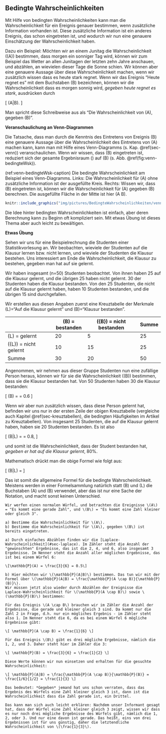 ## Bedingte Wahrscheinlichkeiten {#sec-bedingte-wsk}

Mit Hilfe von bedingten Wahrscheinlichkeiten kann man die Wahrscheinlichkeit für ein Ereignis genauer bestimmen, wenn zusätzliche Information vorhanden ist. Diese zusätzliche Information ist ein anderes Ereignis, das schon eingetreten ist, und wodurch wir nun eine genauere Einschätzung der Wahrscheinlichkeit haben.

Dazu ein Beispiel: Möchten wir an einem Junitag die Wahrscheinlichkeit \(\mathbb{P}(A)\) bestimmen, dass morgen ein sonniger Tag wird, können wir zum Beispiel das Wetter an allen Junitagen der letzten zehn Jahre anschauen, und abzählen, an wievielen dieser Tage die Sonne schien. Wir können aber eine genauere Aussage über diese Wahrscheinlichkeit machen, wenn wir zusätzlich wissen dass es heute stark regnet. Wenn wir das Ereignis "Heute regnet es" mit dem Buchstaben \(B\) bezeichnen, können wir die Wahrscheinlichkeit dass es morgen sonnig wird, *gegeben heute regnet es stark*, ausdrücken durch

\[ \mathbb{P}(A|B). \]

Man spricht diese Schreibweise aus als "Die Wahrscheinlichkeit von \(A\), gegeben \(B\)".

**Veranschaulichung an Venn-Diagrammen**

Die Tatsache, dass man durch die Kenntnis des Eintretens von Ereignis \(B\) eine genauere Aussage über die Wahrscheinlichkeit des Eintretens von \(A\) machen kann, kann man mit Hilfe eines Venn-Diagramms (s. Kap. \@ref(sec-venn)) veranschaulichen. Wenn wir wissen, dass \(B\) eingetreten ist, reduziert sich der gesamte Ergebnisraum \(\Omega\) auf \(B\) (s. Abb. \@ref(fig:venn-bedingteWsk)).

(ref:venn-bedingteWsk-caption) Die bedingte Wahrscheinlichkeit am Beispiel eines Venn-Diagramms. Links: Die Wahrscheinlichkeit für \(A\) ohne zusätzliche Information ist der ausgefüllte Kreis. Rechts: Wissen wir, dass \(B\) eingetreten ist, können wir die Wahrscheinlichkeit für \(A\) gegeben \(B\) berechnen. Die ausgefüllte Fläche in der Mitte ist hier \(A \cap B\).

```r
knitr::include_graphics("img/pictures/BedingteWahrscheinlichkeiten/venn_bedingteWsk.png")
```

Die Idee hinter bedingten Wahrscheinlichkeiten ist einfach, aber deren Berechnung kann zu Beginn oft kompliziert sein. Mit etwas Übung ist dieses Thema aber auch leicht zu bewältigen.

**Etwas Übung**

Sehen wir uns für eine Beispielrechnung die Studenten einer Statistikvorlesung an. Wir beobachten, wieviele der Studenten auf die Klausur lernen bzw. nicht lernen, und wieviele der Studenten die Klausur bestehen. Uns interessiert am Ende die Wahrscheinlichkeit, die Klausur zu bestehen, gegeben man hat auf sie gelernt.

Wir haben insgesamt \(n=50\) Studenten beobachtet. Von ihnen haben 25 auf die Klausur gelernt, und die übrigen 25 haben nicht gelernt. 30 der Studenten haben die Klausur bestanden. Von den 25 Studenten, die nicht auf die Klausur gelernt haben, haben 10 Studenten bestanden, und die übrigen 15 sind durchgefallen.

Wir erstellen aus diesen Angaben zuerst eine Kreuztabelle der Merkmale \(L\)="Auf die Klausur gelernt" und \(B\)="Klausur bestanden".

|                             | \(B\) = bestanden | \(\bar{B}\) = nicht bestanden | Summe |
| --------------------------- | ----------------- | ----------------------------- | ----- |
| \(L\) = gelernt             | 20                | 5                             | 25    |
| \(\bar{L}\) = nicht gelernt | 10                | 15                            | 25    |
| Summe                       | 30                | 20                            | 50    |

Angenommen, wir nehmen aus dieser Gruppe Studenten nun eine zufällige Person heraus, können wir für sie die Wahrscheinlichkeit \(\mathbb{P}(B)\) bestimmen, dass sie die Klausur bestanden hat. Von 50 Studenten haben 30 die Klausur bestanden:

\[ \mathbb{P}(B) = \frac{30}{50} = 0.6 \]

Wenn wir aber nun zusätzlich wissen, dass diese Person gelernt hat, befinden wir uns nur in der ersten Zeile der obigen Kreuztabelle (vergleiche auch Kapitel \@ref(sec-kreuztabellen), die bedingten Häufigkeiten im Artikel zu Kreuztabellen). Von insgesamt 25 Studenten, die auf die Klausur gelernt haben, haben sie 20 Studenten bestanden. Es ist also

\[ \mathbb{P}(B|L) = \frac{20}{25} = 0.8, \]

und somit ist die Wahrscheinlichkeit, dass der Student bestanden hat, *gegeben er hat auf die Klausur gelernt*, 80%.

Mathematisch drückt man die obige Formel wie folgt aus:

\[ \mathbb{P}(B|L) = \frac{\mathbb{P}(B \cap L)}{\mathbb{P}(L)} \]

Das ist somit die allgemeine Formel für die bedingte Wahrscheinlichkeit. Meistens werden in einer Formelsammlung natürlich statt \(B\) und \(L\) die Buchstaben \(A\) und \(B\) verwendet, aber das ist nur eine Sache der Notation, und macht sonst keinen Unterschied.

```exercise

Wir werfen einen normalen Würfel, und betrachten die Ereignisse \(A\) = "Es kommt eine gerade Zahl", und \(B\) = "Es kommt eine Zahl kleiner oder gleich 3".

a) Bestimme die Wahrscheinlichkeit für \(A\).
b) Bestimme die Wahrscheinlichkeit für \(A\), gegeben \(B\) ist bereits eingetreten.

```

```solution

a) Durch einfaches Abzählen finden wir die [Laplace-Wahrscheinlichkeit](#sec-laplace). Im Zähler steht die Anzahl der "gewünschten" Ergebnisse, das ist die 2, 4, und 6, also insgesamt 3 Ergebnisse. Im Nenner steht die Anzahl aller möglichen Ergebnisse, das ist bei einem Würfel 6:

\[\mathbb{P}(A) = \frac{3}{6} = 0.5\]

b) Hier möchten wir \(\mathbb{P}(A|B)\) bestimmen. Das tun wir mit der Formel über \(\mathbb{P}(A|B) = \frac{\mathbb{P}(A \cap B)}{\mathbb{P}(B)}\).
Wir müssen jetzt also wieder durch Abzählen der Ereignisse die Laplace-Wahrscheinlichkeit für \(\mathbb{P}(A \cap B)\) sowie \(\mathbb{P}(B)\) bestimmen:

Für das Ereignis \(A \cap B\) brauchen wir im Zähler die Anzahl der Ergebnisse, die gerade und kleiner gleich 3 sind. Da kommt nur die Zahl 2 in Frage, d.h. nur ein mögliches Ergebnis - im Zähler steht also 1. Im Nenner steht die 6, da es bei einem Würfel 6 mögliche Ergebnisse gibt:

\[ \mathbb{P}(A \cap B) = \frac{1}{6} \]

Für das Ereignis \(B\) gibt es drei mögliche Ergebnisse, nämlich die 1, 2, und 3. Daher steht hier im Zähler die 3:

\[ \mathbb{P}(B) = \frac{3}{6} = \frac{1}{2} \]

Diese Werte können wir nun einsetzen und erhalten für die gesuchte Wahrscheinlichkeit:

\[ \mathbb{P}(A|B) = \frac{\mathbb{P}(A \cap B)}{\mathbb{P}(B)} = \frac{1/6}{1/2} = \frac{1}{3} \]

Das bedeutet: *Gegeben* jemand hat uns schon verraten, dass das Ergebnis des Würfels eine Zahl kleiner gleich 3 ist, dann ist die Wahrscheinlichkeit dass die Zahl gerade ist, ein Drittel.

Das kann man sich auch leicht erklären: Nachdem unser Informant gesagt hat, dass der Würfel eine Zahl kleiner gleich 3 zeigt, wissen wir dass es nur noch drei mögliche Ergebnisse des Würfels gibt, nämlich die 1, 2, oder 3. Und nur eine davon ist gerade. Das heißt, eins von drei Ergebnissen ist für uns günstig, daher die letztendliche Wahrscheinlichkeit von \(\frac{1}{3}\).

```